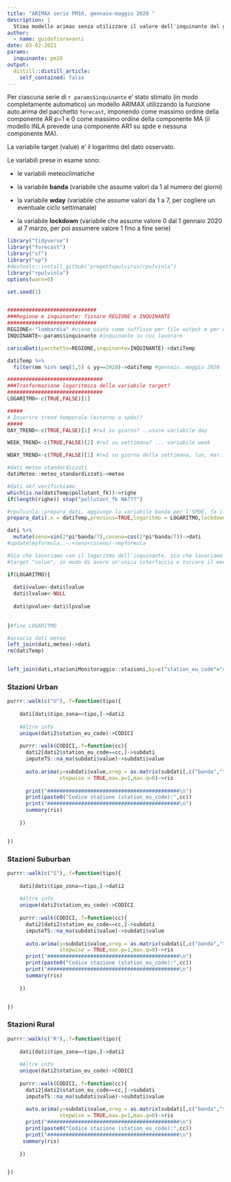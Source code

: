 ```yaml
---
title: "ARIMAX serie PM10, gennaio-maggio 2020 "
description: |
  Stima modello arimax senza utilizzare il valore dell'inquinante del giorno precedente.
author:
  - name: guidofioravanti
date: 03-02-2021
params:
  inquinante: pm10
output:
  distill::distill_article:
    self_contained: false
---
```


Per ciascuna serie di `r params$inquinante`  e' stato stimato (in modo completamente automatico) un modello ARIMAX utilizzando la funzione auto.arima del pacchetto `forecast`, imponendo come massimo ordine della componente AR p=1 e 0 come massimo ordine della componente MA (il modello INLA prevede una componente AR1 su spde e nessuna componente MA).

La variabile target (value) e' il logaritmo del dato osservato.

Le variabili prese in esame sono:

- le variabili meteoclimatiche

- la variabile **banda** (variabile che assume valori da 1 al numero dei giorni)

- la variabile **wday** (variabile che assume valori da 1 a 7, per cogliere un eventuale ciclo settimanale)

- la variabile **lockdown** (variabile che assume valore 0 dal 1 gennaio 2020 al 7 marzo, per poi assumere valore 1 fino a fine serie)

```r
library("tidyverse")
library("forecast")
library("sf")
library("sp")
#devtools::install_github("progettopulvirus/rpulvinla")
library("rpulvinla")
options(warn=0)

set.seed(1)


#############################
###Regione e inquinante: fissare REGIONE e INQUINANTE
#############################
REGIONE<-"lombardia" #viene usato come suffisso per file output e per disegnare la regione nella mesh (solo disegnare, non per costruire la mesh)
INQUINANTE<-params$inquinante #inquinante su cui lavorare 

caricaDati(pacchetto=REGIONE,inquinante=INQUINANTE)->datiTemp

datiTemp %>% 
  filter(mm %in% seq(1,5) & yy==2020)->datiTemp #gennaio..maggio 2020 

###############################
###Trasformazione logaritmica della variabile target?
###############################
LOGARITMO<-c(TRUE,FALSE)[1] 

#####
# Inserire trend temporale (esterno a spde)?
#####
DAY_TREND<-c(TRUE,FALSE)[1] #rw1 su giorno? ..usare variabile day

WEEK_TREND<-c(TRUE,FALSE)[2] #rw1 su settimana? ... variabile week

WDAY_TREND<-c(TRUE,FALSE)[1] #rw1 su giorno della settimana, lun, mar..dom? ... variabile wday  

#dati meteo standardizzati
datiMeteo::meteo_standardizzati->meteo

#dati ok? verifichiamo
which(is.na(datiTemp$pollutant_fk))->righe
if(length(righe)) stop("pollutant_fk NA???")

#rpulvinla::prepara_dati, aggiunge la variabile banda per l'SPDE, fa il logaritmo della variabile value (l'inquinante) e aggiunge la variabile lockdown
prepara_dati(.x = datiTemp,previous=TRUE,logaritmo = LOGARITMO,lockdown = TRUE,wday=WDAY_TREND,day=DAY_TREND,week=WEEK_TREND)->dati

dati %>%
  mutate(seno=sin(2*pi*banda/7),coseno=cos(2*pi*banda/7))->dati
#update(myformula,.~.+seno+coseno)->myformula

#Sia che lavoriamo con il logaritmo dell'inquinante, sia che lavoriamo con la variabile originale, nella creazione dello stack chiamiamo la variabile
#target "value", in modo di avere un'unica interfaccia e toccare il meno possibile il codice

if(LOGARITMO){
  
  dati$value<-dati$lvalue
  dati$lvalue<-NULL
  
  dati$pvalue<-dati$lpvalue
  
  
}#fine LOGARITMO  
```

```r
#associo dati meteo
left_join(dati,meteo)->dati
rm(datiTemp)


left_join(dati,stazioniMonitoraggio::stazioni,by=c("station_eu_code"="station_eu_code"))->dati
```

### Stazioni Urban

```r
purrr::walk(c("U"),.f=function(tipo){
  
    dati[dati$tipo_zona==tipo,]->dati2  
    
    #Altre info
    unique(dati2$station_eu_code)->CODICI
    
    purrr::walk(CODICI,.f=function(cc){
      dati2[dati2$station_eu_code==cc,]->subdati
      imputeTS::na_ma(subdati$value)->subdati$value
    
      auto.arima(y=subdati$value,xreg = as.matrix(subdati[,c("banda","t2m","sp","pblmax","pblmin","wdir","wspeed","tp","ptp","lockdown")]),
                 stepwise = TRUE,max.p=1,max.q=0)->ris
      
      print("###########################################\n")
      print(paste0("Codice stazione (station_eu_code):",cc))
      print("###########################################\n")      
      summary(ris)
      
    })


})
```


### Stazioni Suburban

```r
purrr::walk(c("S"),.f=function(tipo){
  
    dati[dati$tipo_zona==tipo,]->dati2  
    
    #Altre info
    unique(dati2$station_eu_code)->CODICI
    
    purrr::walk(CODICI,.f=function(cc){
      dati2[dati2$station_eu_code==cc,]->subdati
      imputeTS::na_ma(subdati$value)->subdati$value
    
      auto.arima(y=subdati$value,xreg = as.matrix(subdati[,c("banda","t2m","sp","pblmax","pblmin","wdir","wspeed","tp","ptp","lockdown")]),
                 stepwise = TRUE,max.p=1,max.q=0)->ris
      print("###########################################\n")
      print(paste0("Codice stazione (station_eu_code):",cc))
      print("###########################################\n")  
      summary(ris)
      
    })


})
```

### Stazioni Rural

```r
purrr::walk(c("R"),.f=function(tipo){
  
    dati[dati$tipo_zona==tipo,]->dati2  
    
    #Altre info
    unique(dati2$station_eu_code)->CODICI
    
    purrr::walk(CODICI,.f=function(cc){
      dati2[dati2$station_eu_code==cc,]->subdati
      imputeTS::na_ma(subdati$value)->subdati$value
    
      auto.arima(y=subdati$value,xreg = as.matrix(subdati[,c("banda","t2m","sp","pblmax","pblmin","wdir","wspeed","tp","ptp","lockdown")]),
                 stepwise = TRUE,max.p=1,max.q=0)->ris
      print("###########################################\n")
      print(paste0("Codice stazione (station_eu_code):",cc))
      print("###########################################\n")  
     summary(ris)
      
    })


})
```
